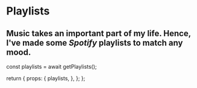
# Playlists

## Music takes an important part of my life. Hence, I've made some *Spotify* playlists to match any mood.

<RichList items={props.playlists}/>

  const playlists = await getPlaylists();

  return {
    props: {
      playlists,
    },
  };
};

